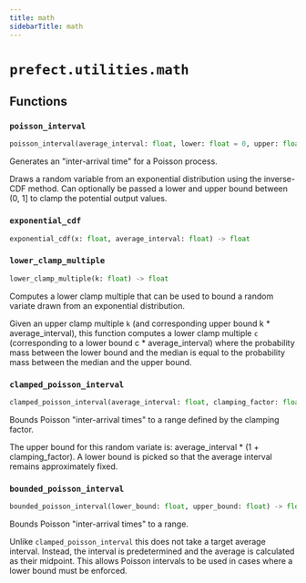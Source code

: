 ```yaml
---
title: math
sidebarTitle: math
---
```


# `prefect.utilities.math`

## Functions

### `poisson_interval`

```python
poisson_interval(average_interval: float, lower: float = 0, upper: float = 1) -> float
```


Generates an "inter-arrival time" for a Poisson process.

Draws a random variable from an exponential distribution using the inverse-CDF
method. Can optionally be passed a lower and upper bound between (0, 1] to clamp
the potential output values.


### `exponential_cdf`

```python
exponential_cdf(x: float, average_interval: float) -> float
```

### `lower_clamp_multiple`

```python
lower_clamp_multiple(k: float) -> float
```


Computes a lower clamp multiple that can be used to bound a random variate drawn
from an exponential distribution.

Given an upper clamp multiple `k` (and corresponding upper bound k * average_interval),
this function computes a lower clamp multiple `c` (corresponding to a lower bound
c * average_interval) where the probability mass between the lower bound and the
median is equal to the probability mass between the median and the upper bound.


### `clamped_poisson_interval`

```python
clamped_poisson_interval(average_interval: float, clamping_factor: float = 0.3) -> float
```


Bounds Poisson "inter-arrival times" to a range defined by the clamping factor.

The upper bound for this random variate is: average_interval * (1 + clamping_factor).
A lower bound is picked so that the average interval remains approximately fixed.


### `bounded_poisson_interval`

```python
bounded_poisson_interval(lower_bound: float, upper_bound: float) -> float
```


Bounds Poisson "inter-arrival times" to a range.

Unlike `clamped_poisson_interval` this does not take a target average interval.
Instead, the interval is predetermined and the average is calculated as their
midpoint. This allows Poisson intervals to be used in cases where a lower bound
must be enforced.

